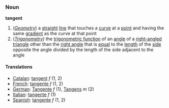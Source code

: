 ===Noun===
'''tangent'''

#(''[[Geometry]]'') a [[straight]] [[line]] that touches a [[curve]] at a [[point]] and having the same [[gradient]] as the curve at that point
#(''[[Trigonometry]]'') the [[trigonometric function]] of an [[angle]] of a [[right-angled]] [[triangle]] other than the [[right angle]] that is [[equal]] to the [[length]] of the [[side]] opposite the angle divided by the length of the side adjacent to the angle

====Translations====
*[[Catalan]]: [[tangent]] ''f'' (1, 2)
*[[French]]: [[tangente]] ''f'' (1, 2)
*[[German]]: [[Tangente]] ''f'' (1), [[Tangens]] ''m'' (2)
*[[Italian]]: [[tangente]] ''f'' (1)
*[[Spanish]]: [[tangente]] ''f'' (1, 2)